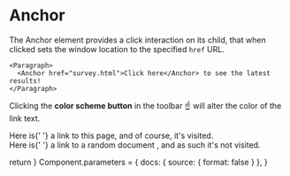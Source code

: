 <!-- Anchor.stories.mdx -->





<Meta title="rito/component/Anchor" component={Anchor} />

# Anchor

The Anchor element provides a click interaction on its child, that
when clicked sets the window location to the specified `href` URL.

```tsx
<Paragraph>
  <Anchor href="survey.html">Click here</Anchor> to see the latest results!
</Paragraph>
```

Clicking the **color scheme button** in the toolbar ☝ will alter the color
of the link text.

<Canvas>
  <Story name="Visited">
    <div className={styleClasses.textBox}>
      <div className={styleClasses.textboxitem}>
        Here is{' '}
        <Anchor href={window.parent.location}>a link to this page</Anchor>, and
        of course, it's visited.
      </div>
      <div className={styleClasses.textboxitem}>
        Here is{' '}
        <Anchor href={`https://www.example.com/${uuidv4()}`}>
          a link to a random document
        </Anchor>
        , and as such it's not visited.
      </div>
    </div>
  </Story>
</Canvas>

  return <SyntaxHighlighter />
}
Component.parameters = {
  docs: { source: { format: false } },
}
